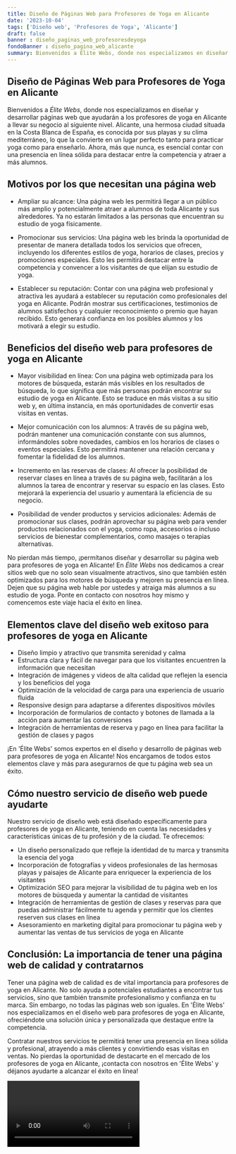 ```yaml
---
title: Diseño de Páginas Web para Profesores de Yoga en Alicante
date: '2023-10-04'
tags: ['Diseño web', 'Profesores de Yoga', 'Alicante']
draft: false
banner : diseño_paginas_web_profesoresdeyoga
fondoBanner : diseño_pagina_web_alicante
summary: Bienvenidos a Élite Webs, donde nos especializamos en diseñar y desarrollar páginas web que ayudarán a los profesores de yoga en Alicante a llevar su negocio al siguiente nivel. Alicante, una hermosa ciudad situada en la Costa Blanca de España, es conocida por sus playas y su clima mediterráneo, lo que la convierte en un lugar perfecto tanto para practicar yoga como para enseñarlo. Ahora, más que nunca, es esencial contar con una presencia en línea sólida para destacar entre la competencia y atraer a más alumnos.
---
```


## Diseño de Páginas Web para Profesores de Yoga en Alicante

Bienvenidos a *Élite Webs*, donde nos especializamos en diseñar y desarrollar páginas web que ayudarán a los profesores de yoga en Alicante a llevar su negocio al siguiente nivel. Alicante, una hermosa ciudad situada en la Costa Blanca de España, es conocida por sus playas y su clima mediterráneo, lo que la convierte en un lugar perfecto tanto para practicar yoga como para enseñarlo. Ahora, más que nunca, es esencial contar con una presencia en línea sólida para destacar entre la competencia y atraer a más alumnos.

## Motivos por los que necesitan una página web

- Ampliar su alcance: Una página web les permitirá llegar a un público más amplio y potencialmente atraer a alumnos de toda Alicante y sus alrededores. Ya no estarán limitados a las personas que encuentran su estudio de yoga físicamente.

- Promocionar sus servicios: Una página web les brinda la oportunidad de presentar de manera detallada todos los servicios que ofrecen, incluyendo los diferentes estilos de yoga, horarios de clases, precios y promociones especiales. Esto les permitirá destacar entre la competencia y convencer a los visitantes de que elijan su estudio de yoga.

- Establecer su reputación: Contar con una página web profesional y atractiva les ayudará a establecer su reputación como profesionales del yoga en Alicante. Podrán mostrar sus certificaciones, testimonios de alumnos satisfechos y cualquier reconocimiento o premio que hayan recibido. Esto generará confianza en los posibles alumnos y los motivará a elegir su estudio.

## Beneficios del diseño web para profesores de yoga en Alicante

- Mayor visibilidad en línea: Con una página web optimizada para los motores de búsqueda, estarán más visibles en los resultados de búsqueda, lo que significa que más personas podrán encontrar su estudio de yoga en Alicante. Esto se traduce en más visitas a su sitio web y, en última instancia, en más oportunidades de convertir esas visitas en ventas.

- Mejor comunicación con los alumnos: A través de su página web, podrán mantener una comunicación constante con sus alumnos, informándoles sobre novedades, cambios en los horarios de clases o eventos especiales. Esto permitirá mantener una relación cercana y fomentar la fidelidad de los alumnos.

- Incremento en las reservas de clases: Al ofrecer la posibilidad de reservar clases en línea a través de su página web, facilitarán a los alumnos la tarea de encontrar y reservar su espacio en las clases. Esto mejorará la experiencia del usuario y aumentará la eficiencia de su negocio.

- Posibilidad de vender productos y servicios adicionales: Además de promocionar sus clases, podrán aprovechar su página web para vender productos relacionados con el yoga, como ropa, accesorios o incluso servicios de bienestar complementarios, como masajes o terapias alternativas.

No pierdan más tiempo, ¡permítanos diseñar y desarrollar su página web para profesores de yoga en Alicante! En *Élite Webs* nos dedicamos a crear sitios web que no solo sean visualmente atractivos, sino que también estén optimizados para los motores de búsqueda y mejoren su presencia en línea. Dejen que su página web hable por ustedes y atraiga más alumnos a su estudio de yoga. Ponte en contacto con nosotros hoy mismo y comencemos este viaje hacia el éxito en línea.

<GifSeo />

<Cta />

## Elementos clave del diseño web exitoso para profesores de yoga en Alicante

- Diseño limpio y atractivo que transmita serenidad y calma
- Estructura clara y fácil de navegar para que los visitantes encuentren la información que necesitan
- Integración de imágenes y videos de alta calidad que reflejen la esencia y los beneficios del yoga
- Optimización de la velocidad de carga para una experiencia de usuario fluida
- Responsive design para adaptarse a diferentes dispositivos móviles
- Incorporación de formularios de contacto y botones de llamada a la acción para aumentar las conversiones
- Integración de herramientas de reserva y pago en línea para facilitar la gestión de clases y pagos

¡En 'Élite Webs' somos expertos en el diseño y desarrollo de páginas web para profesores de yoga en Alicante! Nos encargamos de todos estos elementos clave y más para asegurarnos de que tu página web sea un éxito.

## Cómo nuestro servicio de diseño web puede ayudarte

Nuestro servicio de diseño web está diseñado específicamente para profesores de yoga en Alicante, teniendo en cuenta las necesidades y características únicas de tu profesión y de la ciudad. Te ofrecemos:

- Un diseño personalizado que refleje la identidad de tu marca y transmita la esencia del yoga
- Incorporación de fotografías y videos profesionales de las hermosas playas y paisajes de Alicante para enriquecer la experiencia de los visitantes
- Optimización SEO para mejorar la visibilidad de tu página web en los motores de búsqueda y aumentar la cantidad de visitantes
- Integración de herramientas de gestión de clases y reservas para que puedas administrar fácilmente tu agenda y permitir que los clientes reserven sus clases en línea
- Asesoramiento en marketing digital para promocionar tu página web y aumentar las ventas de tus servicios de yoga en Alicante

## Conclusión: La importancia de tener una página web de calidad y contratarnos

Tener una página web de calidad es de vital importancia para profesores de yoga en Alicante. No solo ayuda a potenciales estudiantes a encontrar tus servicios, sino que también transmite profesionalismo y confianza en tu marca. Sin embargo, no todas las páginas web son iguales. En 'Élite Webs' nos especializamos en el diseño web para profesores de yoga en Alicante, ofreciéndote una solución única y personalizada que destaque entre la competencia.

Contratar nuestros servicios te permitirá tener una presencia en línea sólida y profesional, atrayendo a más clientes y convirtiendo esas visitas en ventas. No pierdas la oportunidad de destacarte en el mercado de los profesores de yoga en Alicante, ¡contacta con nosotros en 'Élite Webs' y déjanos ayudarte a alcanzar el éxito en línea!

<Video />

<CtaBot job='Profesores de Yoga' city='Alicante'/>

<Gmaps query='Alicante+españa+maps' />